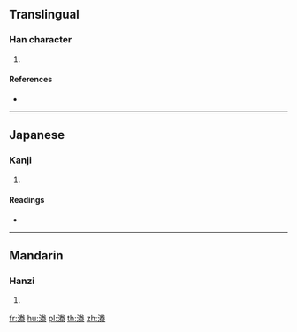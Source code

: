 {{character info/new}}
==Translingual==

===Han character===
{{Han char|rn=85|rad=水|as=11|sn=14|four=|canj=EFQE}}

# {{defn|Han|sort=水11}}

====References====
* {{Han ref|kx=0646.040|dkj=18140|dj=1055.070|hdz=31726.020|uh=6F1B|ud=28443}}

----

==Japanese==

===Kanji===
{{ja-kanji|grade=|rs=水11}}

# {{defn|lang=ja|sort=水11}}

====Readings====
* {{ja-readings|on=[[とう]] (tō), [[どう]] (dō)|kun=[[なみ]] (nami)}}

----

==Mandarin==

===Hanzi===
{{cmn-hanzi|pin=[[tān]] ([[tan1]]), [[téng]] ([[teng2]])|wg=t'an<sup>1</sup>, t'eng<sup>2</sup>}}

# {{defn|lang=cmn|sort=水11}}

[[fr:漛]]
[[hu:漛]]
[[pl:漛]]
[[th:漛]]
[[zh:漛]]